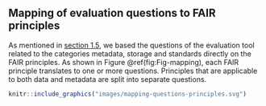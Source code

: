 ## Mapping of evaluation questions to FAIR principles 

As mentioned in [section 1.5](#evaluation), we based the questions of the evaluation tool related to the categories metadata, storage and standards directly on the FAIR principles. As shown in Figure \@ref(fig:Fig-mapping), each FAIR principle translates to one or more questions. Principles that are applicable to both data and metadata are split into separate questions.

```r

knitr::include_graphics("images/mapping-questions-principles.svg")

```

<div>